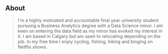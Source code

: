 ## About

> I'm a highly motivated and accountable final year university student pursuing a Business Analytics degree with a Data Science minor. I am keen on entering the data field as my minor has evoked my interest in it.
I am based in Calgary but am open to relocating depending on the job. In my free time I enjoy cycling, fishing, hiking and binging on Netflix shows.
